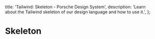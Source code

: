 
  title: 'Tailwind: Skeleton - Porsche Design System',
  description: 'Learn about the Tailwind skeleton of our design language and how to use it.',
};

# Skeleton

<TableOfContents headings={[]} />
